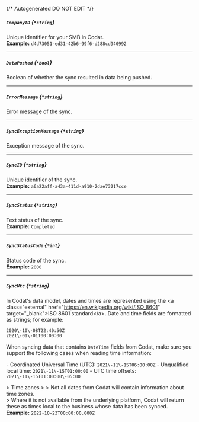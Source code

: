 {/* Autogenerated DO NOT EDIT  */}
##### `CompanyID` *{`*string`}*
Unique identifier for your SMB in Codat.
<br/>
**Example:** `d4d73051-ed31-42b6-99f6-d288cd940992`

---
##### `DataPushed` *{`*bool`}*
Boolean of whether the sync resulted in data being pushed.

---
##### `ErrorMessage` *{`*string`}*
Error message of the sync.

---
##### `SyncExceptionMessage` *{`*string`}*
Exception message of the sync.

---
##### `SyncID` *{`*string`}*
Unique identifier of the sync.
<br/>
**Example:** `a6a22aff-a43a-411d-a910-2dae73217cce`

---
##### `SyncStatus` *{`*string`}*
Text status of the sync.
<br/>
**Example:** `Completed`

---
##### `SyncStatusCode` *{`*int`}*
Status code of the sync.
<br/>
**Example:** `2000`

---
##### `SyncUtc` *{`*string`}*
In Codat's data model, dates and times are represented using the \<a class\="external" href\="https://en.wikipedia.org/wiki/ISO_8601" target\="_blank"\>ISO 8601 standard\</a\>. Date and time fields are formatted as strings; for example:

```
2020\-10\-08T22:40:50Z
2021\-01\-01T00:00:00
```



When syncing data that contains `DateTime` fields from Codat, make sure you support the following cases when reading time information:

\- Coordinated Universal Time (UTC): `2021\-11\-15T06:00:00Z`
\- Unqualified local time: `2021\-11\-15T01:00:00`
\- UTC time offsets: `2021\-11\-15T01:00:00\-05:00`

\> Time zones
\> 
\> Not all dates from Codat will contain information about time zones.  
\> Where it is not available from the underlying platform, Codat will return these as times local to the business whose data has been synced.
<br/>
**Example:** `2022-10-23T00:00:00.000Z`


